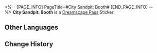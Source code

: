 <%-- [PAGE_INFO]
PageTitle=#City Sandpit: Booth#
[END_PAGE_INFO] --%>
{{Stub|Location information}}
{{Item Infobox
|id          = 223605
|image       = Dreamscape Pass Sticker City Sandpit- Booth.png{{subst:void|<!--$UPLOAD:<<SpriteOutput/TravelBrochure/StickFigures/223605.png>-<Dreamscape Pass Sticker City Sandpit- Booth.png>-<Item Icons>>-->}}
|type        = Dreamscape Pass Sticker
|type2       = Nobodys In the Big Dream Stickers
|invCategory = 
|rarity      = 4
|effect      = 
|description = Digital stickers that can be used to decorate the pages of the Dreamtour Handbook. They come in many different styles.
|source1     = [[Explore the miniature model and find the giant pen laid on the ground]]
}}
{{Description|Watch out. Don't get flattened in one hit.}}
'''City Sandpit: Booth''' is a [[Dreamscape Pass]] Sticker.

==Other Languages==
{{Other Languages
|en   = City Sandpit: Booth
|zhs  = 城市沙盘：卡座
|zht  = 城市沙盤：卡座
|ja   = 箱庭都市：ボックス席
|ko   = 도시 모형판: 박스석
|es   = Maqueta de la ciudad: Asiento
|fr   = Maquette de la ville&nbsp;: Banquette
|ru   = Диорама города: Столик
|th   = เมืองแซนด์บ็อกซ์: ที่นั่ง
|vi   = Sa Bàn Thành Phố: Ghế Băng
|de   = Sandmodell der Stadt: Sitzgelegenheit
|id   = Miniatur Kota: Tempat Duduk
|pt   = Maquete da Cidade: Estande
}}

==Change History==
{{Change History|2.1}}
